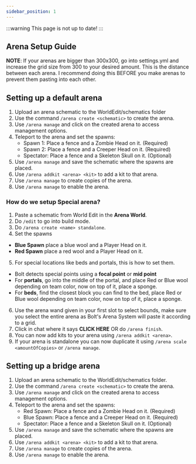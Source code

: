 ```yaml
---
sidebar_position: 1
---
```


:::warning
This page is not up to date!
:::

## Arena Setup Guide

**NOTE**: If your arenas are bigger than 300x300, go into settings.yml and increase the grid size from 300 to your desired amount. This is the distance between each arena. I recommend doing this BEFORE you make arenas to prevent them pasting into each other.

## Setting up a default arena

1. Upload an arena schematic to the WorldEdit/schematics folder
2. Use the command `/arena create <schematic>` to create the arena.
3. Use `/arena manage` and click on the created arena to access management options.
4. Teleport to the arena and set the spawns:
    - Spawn 1: Place a fence and a Zombie Head on it. (Required)
    - Spawn 2: Place a fence and a Creeper Head on it. (Required)
    - Spectator: Place a fence and a Skeleton Skull on it. (Optional)
5. Use `/arena manage` and save the schematic where the spawns are placed.
6. Use `/arena addkit <arena> <kit>` to add a kit to that arena.
7.  Use `/arena manage` to create copies of the arena.
8.  Use `/arena manage` to enable the arena.

### How do we setup Special arena?
1. Paste a schematic from World Edit in the **Arena World**.
2. Do ``/edit`` to go into build mode.
3. Do ``/arena create <name> standalone``. 
4. Set the spawns 
- **Blue Spawn** place a blue wool and a Player Head on it.
- **Red Spawn** place a red wool and a Player Head on it.
5. For special locations like beds and portals, this is how to set them.
- Bolt detects special points using a **focal point** or **mid point**
- For **portals**, go into the middle of the portal, and place Red or Blue wool depending on team color, now on top of it, place a sponge.
- For **beds**, find the closest block you can find to the bed, place Red or Blue wool depending on team color, now on top of it, place a sponge.
6. Use the arena wand given in your first slot to select bounds, make sure you select the entire arena as Bolt's Arena System will paste it according to a grid.
7. Click in chat where it says **CLICK HERE** OR do ``/arena finish``.
8. You can now add kits to your arena using ``/arena addkit <arena>``.
9.  If your arena is standalone you can now duplicate it using ``/arena scale <amountOfCopies>`` or ``/arena manage``.
    
## Setting up a bridge arena

1. Upload an arena schematic to the WorldEdit/schematics folder.
2. Use the command `/arena create <schematic>` to create the arena.
3. Use `/arena manage` and click on the created arena to access management options.
4. Teleport to the arena and set the spawns:
   - Red Spawn: Place a fence and a Zombie Head on it. (Required)
   - Blue Spawn: Place a fence and a Creeper Head on it. (Required)
   - Spectator: Place a fence and a Skeleton Skull on it. (Optional)
5. Use `/arena manage` and save the schematic where the spawns are placed.
6. Use `/arena addkit <arena> <kit>` to add a kit to that arena.
7.  Use `/arena manage` to create copies of the arena.
8.  Use `/arena manage` to enable the arena.